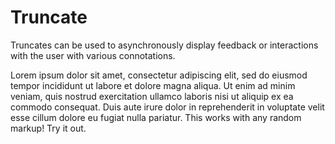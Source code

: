 
<Meta title="Molecules/Truncate" component={Truncate} />

# Truncate

<StoryStatus status="ready" />

Truncates can be used to asynchronously display feedback or interactions
with the user with various connotations.

<Preview withSource="open">
  <Story name="Truncate">
    <Truncate lines={number('Lines', 2)} onTruncate={action('On Truncate')}>
      Lorem ipsum dolor sit amet, consectetur adipiscing elit, sed do eiusmod
      tempor incididunt ut labore et dolore magna aliqua. Ut enim ad minim
      veniam, quis nostrud exercitation ullamco laboris nisi ut aliquip ex ea
      commodo consequat. Duis aute irure dolor in reprehenderit in voluptate
      velit esse cillum dolore eu fugiat nulla pariatur.
    </Truncate>
  </Story>
</Preview>

<Props story="Truncate" of={Truncate} />

<Preview withSource="open">
  <Story name="Truncate Markup">
    <Truncate lines={number('Lines', 1)}>
      This works with <Text>any</Text> <Text>random</Text> markup! Try it out.
    </Truncate>
  </Story>
</Preview>
